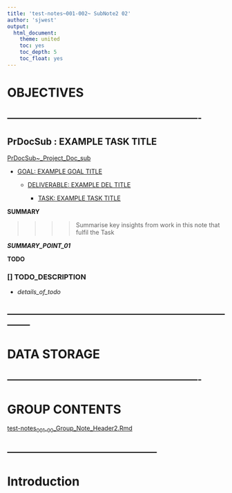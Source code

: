 ```yaml
---
title: 'test-notes~001-002~ SubNote2 02'
author: 'sjwest'
output:
  html_document:
    theme: united
    toc: yes
    toc_depth: 5
    toc_float: yes
---
```




# OBJECTIVES



----------------------------------------------------------------
----------------------------------------------------------------



## PrDocSub : EXAMPLE TASK TITLE


[PrDocSub~_Project_Doc_sub](../../../PrDocSub~_Project_Doc_sub.Rmd)


* [GOAL: EXAMPLE GOAL TITLE](../../../PrDocSub~_Project_Doc_sub.Rmd#goal-example-goal-title)

    + [DELIVERABLE: EXAMPLE DEL TITLE](../../../PrDocSub~_Project_Doc_sub.Rmd#deliverable-example-del-title)

        - [TASK: EXAMPLE TASK TITLE](../../../PrDocSub~_Project_Doc_sub.Rmd#task-example-task-title)



**SUMMARY**


>>>>
>>>> Summarise key insights from work in this note that fulfil the Task
>>>>


*__SUMMARY_POINT_01__*



**TODO**


### [] TODO_DESCRIPTION

* _details_of_todo_



--------------------------------------------------------------------------------
--------------------------------------------------------------------------------



# DATA STORAGE


----------------------------------------------------------------
----------------------------------------------------------------



# GROUP CONTENTS



[test-notes~001-00~_Group_Note_Header2.Rmd](../test-notes~001-00~_Group_Note_Header2.Rmd)



--------------------------------------------------
--------------------------------------------------



# Introduction






























